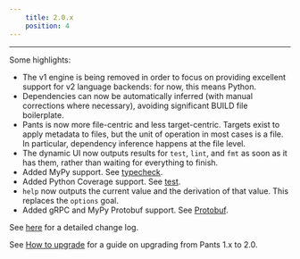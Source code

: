 ```yaml
---
    title: 2.0.x
    position: 4
---
```


---

Some highlights:

- The v1 engine is being removed in order to focus on providing excellent support for v2 language backends: for now, this means Python.
- Dependencies can now be automatically inferred (with manual corrections where necessary), avoiding significant BUILD file boilerplate.
- Pants is now more file-centric and less target-centric. Targets exist to apply metadata to files, but the unit of operation in most cases is a file. In particular, dependency inference happens at the file level.
- The dynamic UI now outputs results for `test`, `lint`, and `fmt` as soon as it has them, rather than waiting for everything to finish.
- Added MyPy support. See [typecheck](../../python/goals/typecheck.mdx).
- Added Python Coverage support. See [test](../../python/goals/test.mdx).
- `help` now outputs the current value and the derivation of that value. This replaces the `options` goal.
- Added gRPC and MyPy Protobuf support. See [Protobuf](../../python/integrations/protobuf-and-grpc.mdx).

See [here](https://github.com/pantsbuild/pants/blob/master/src/python/pants/notes/2.0.x.rst) for a detailed change log.

See [How to upgrade](../../introduction/pants-1.x-vs.-2.x/how-to-upgrade.mdx) for a guide on upgrading from Pants 1.x to 2.0.
